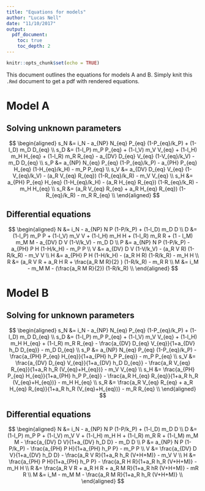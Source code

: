 ```yaml
---
title: "Equations for models"
author: "Lucas Nell"
date: "11/10/2017"
output:
  pdf_document:
    toc: true
    toc_depth: 2
---
```


```r
knitr::opts_chunk$set(echo = TRUE)
```


This document outlines the equations for models A and B.
Simply knit this `.Rmd` document to get a pdf with rendered equations.

# Model A

## Solving unknown parameters


$$
\begin{aligned}
s_N &= i_N - a_{NP} N_{eq} P_{eq} (1-P_{eq}/k_P) + (1-l_D) m_D D_{eq} \\
s_D &= (1-l_P) m_P P_{eq} + (1-l_V) m_V V_{eq} + (1-l_H) m_H H_{eq} + 
    (1-l_R) m_R R_{eq} - a_{DV} D_{eq} V_{eq} (1-V_{eq}/k_V) - m_D D_{eq} \\
s_P &= a_{NP} N_{eq} P_{eq} (1-P_{eq}/k_P) -  a_{PH} P_{eq} H_{eq} (1-H_{eq}/k_H) - m_P P_{eq} \\
s_V &= a_{DV} D_{eq} V_{eq} (1-V_{eq}/k_V) - (a_R V_{eq} R_{eq}) (1-R_{eq}/k_R) - m_V V_{eq} \\
s_H &= a_{PH} P_{eq} H_{eq} (1-H_{eq}/k_H) - (a_R H_{eq} R_{eq}) (1-R_{eq}/k_R) - m_H H_{eq} \\
s_R &= (a_R V_{eq} R_{eq} + a_R H_{eq} R_{eq}) (1-R_{eq}/k_R) - m_R R_{eq} \\
\end{aligned}
$$


## Differential equations


$$
\begin{aligned}
N &= i_N - a_{NP} N P (1-P/k_P) + (1-l_D) m_D D \\
D &= (1-l_P) m_P P + (1-l_V) m_V V + (1-l_H) m_H H + (1-l_R) m_R R + (1 - l_M) m_M M - a_{DV} D V (1-V/k_V) - m_D D \\
P &= a_{NP} N P (1-P/k_P) - a_{PH} P H (1-H/k_H) - m_P P \\
V &= a_{DV} D V (1-V/k_V) - (a_R V R) (1-R/k_R) - m_V V \\
H &= a_{PH} P H (1-H/k_H) - (a_R H R) (1-R/k_R) - m_H H \\
R &= (a_R V R + a_R H R + \frac{a_R M R}{2} ) (1-R/k_R) - m_R R \\
M &= i_M - m_M M - (\frac{a_R M R}{2}) (1-R/k_R) \\
\end{aligned}
$$



# Model B

## Solving for unknown parameters


$$
\begin{aligned}
s_N &= i_N - a_{NP} N_{eq} P_{eq} (1-P_{eq}/k_P) + (1-l_D) m_D D_{eq} \\
s_D &= (1-l_P) m_P P_{eq} + (1-l_V) m_V V_{eq} + (1-l_H) m_H H_{eq} + (1-l_R) m_R R_{eq} 
    - \frac{a_{DV} D_{eq} V_{eq}}{1+a_{DV} h_D D_{eq}} - m_D D_{eq} \\
s_P &= a_{NP} N_{eq} P_{eq} (1-P_{eq}/k_P) - \frac{a_{PH} P_{eq} H_{eq}}{1+a_{PH} h_P P_{eq}}
    - m_P P_{eq} \\
s_V &= \frac{a_{DV} D_{eq} V_{eq}}{1+a_{DV} h_D D_{eq}} - 
    \frac{a_R V_{eq} R_{eq}}{1+a_R h_R (V_{eq}+H_{eq})} - m_V V_{eq} \\
s_H &= \frac{a_{PH} P_{eq} H_{eq}}{1+a_{PH} h_P P_{eq}} - 
    \frac{a_R H_{eq} R_{eq}}{1+a_R h_R (V_{eq}+H_{eq})} - m_H H_{eq} \\
s_R &= \frac{a_R V_{eq} R_{eq} + a_R H_{eq} R_{eq}}{1+a_R h_R (V_{eq}+H_{eq})} - m_R R_{eq} \\
\end{aligned}
$$

## Differential equations


$$
\begin{aligned}
N &= i_N - a_{NP} N P (1-P/k_P) + (1-l_D) m_D D \\
D &= (1-l_P) m_P P + (1-l_V) m_V V + (1-l_H) m_H H + (1-l_R) m_R R + (1-l_M) m_M M -
    \frac{a_{DV} D V}{1+a_{DV} h_D D} - m_D D \\
P &= a_{NP} N P (1-P/k_P) - \frac{a_{PH} P H}{1+a_{PH} h_P P} - m_P P \\
V &= \frac{a_{DV} D V}{1+a_{DV} h_D D} - \frac{a_R V R}{1+a_R h_R (V+H+M)} - m_V V \\
H &= \frac{a_{PH} P H}{1+a_{PH} h_P P} - \frac{a_R H R}{1+a_R h_R (V+H+M)} - m_H H \\
R &= \frac{a_R V R + a_R H R + a_R M R}{1+a_R hR (V+H+M)} - mR R \\
M &= i_M - m_M M - \frac{a_R M R}{1+a_R h_R (V+H+M)} \\
\end{aligned}
$$